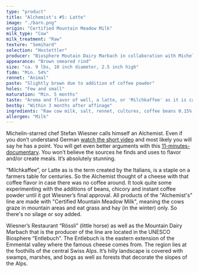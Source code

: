 ```yaml
---
type: "product"
title: "Alchemist's #5: Latte"
image: "./barn.png"
origin: "Certified Mountain Meadow Milk"
milk_type: "Cow"
milk_treatment: "Raw"
texture: "Semihard"
selection: "Hostettler"
producer: "Biosphere Moutain Dairy Marbach in collaboration with Michelin-Star Chef Stefan Wiesner"
appearance: "Brown smeared rind"
size: "ca. 9 lbs, 10 inch diameter, 2.5 inch high"
fidm: "Min. 54%"
rennet: "Animal"
paste: "Slightly brown due to addition of coffee powder"
holes: "Few and small"
maturation: "Min. 5 months"
taste: "Aroma and flavor of well, a latte, or 'Milchkaffee' as it is called in Switzerland"
bestby: "Within 3 months after affinage"
ingredients: "Raw cow milk, salt, rennet, cultures, coffee beans 0.15%, chicory 0.02%, instant coffee 0.01%"
allergen: "Milk"
---
```


Michelin-starred chef Stefan Wiesner calls himself an Alchemist. Even if you don’t understand German [watch the short video](https://www.youtube.com/watch?v=FicdYNsrfoM&feature=youtu.be) and most likely you will say he has a point. You will get even better arguments with this [11-minutes-documentary](http://www.stefanwiesner.ch). You won’t believe the sources he finds and uses to flavor and/or create meals. It’s absolutely stunning.

“Milchkaffee”, or Latte as is the term created by the Italians, is a staple on a farmers table for centuries. So the Alchemist thought of a cheese with that coffee flavor in case there was no coffee around. It took quite some experimenting with the additions of beans, chicory and instant coffee powder until it got Wiesner’s final approval. All products of the "Alchemist's" line are made with "Certified Mountain Meadow Milk", meaning the cows graze in mountain areas and eat grass and hay (in the winter) only. So there's no silage or soy added.

Wiesner’s Restaurant “Rössli” (little horse) as well as the Mountain Dairy Marbach that is the producer of the line are located in the UNESCO Biosphere “Entlebuch”. The Entlebuch is the eastern extension of the Emmental valley where the famous cheese comes from. The region lies at the foothills of the central Swiss Alps. It’s hilly landscape is covered with swamps, marshes, and bogs as well as forests that decorate the slopes of the Alps.